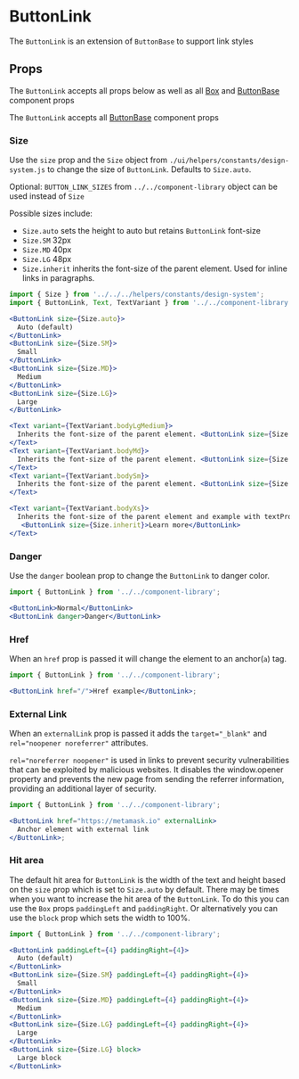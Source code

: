 

# ButtonLink

The `ButtonLink` is an extension of `ButtonBase` to support link styles

<Canvas>
  <Story id="components-componentlibrary-buttonlink--default-story" />
</Canvas>

## Props

The `ButtonLink` accepts all props below as well as all [Box](/docs/components-ui-box--default-story#props) and [ButtonBase](/docs/components-componentlibrary-buttonbase--default-story#props) component props

<ArgsTable of={ButtonLink} />

The `ButtonLink` accepts all [ButtonBase](/docs/components-componentlibrary-buttonbase--default-story#props) component props

<ArgsTable of={ButtonBase} />

### Size

Use the `size` prop and the `Size` object from `./ui/helpers/constants/design-system.js` to change the size of `ButtonLink`. Defaults to `Size.auto`.

Optional: `BUTTON_LINK_SIZES` from `../../component-library` object can be used instead of `Size`

Possible sizes include:

- `Size.auto` sets the height to auto but retains `ButtonLink` font-size
- `Size.SM` 32px
- `Size.MD` 40px
- `Size.LG` 48px
- `Size.inherit` inherits the font-size of the parent element. Used for inline links in paragraphs.

<Canvas>
  <Story id="components-componentlibrary-buttonlink--size-story" />
</Canvas>

```jsx
import { Size } from '../../../helpers/constants/design-system';
import { ButtonLink, Text, TextVariant } from '../../component-library';

<ButtonLink size={Size.auto}>
  Auto (default)
</ButtonLink>
<ButtonLink size={Size.SM}>
  Small
</ButtonLink>
<ButtonLink size={Size.MD}>
  Medium
</ButtonLink>
<ButtonLink size={Size.LG}>
  Large
</ButtonLink>

<Text variant={TextVariant.bodyLgMedium}>
  Inherits the font-size of the parent element. <ButtonLink size={Size.inherit}>Learn more</ButtonLink>
</Text>
<Text variant={TextVariant.bodyMd}>
  Inherits the font-size of the parent element. <ButtonLink size={Size.inherit}>Learn more</ButtonLink>
</Text>
<Text variant={TextVariant.bodySm}>
  Inherits the font-size of the parent element. <ButtonLink size={Size.inherit}>Learn more</ButtonLink>
</Text>

<Text variant={TextVariant.bodyXs}>
  Inherits the font-size of the parent element and example with textProps override for a success color.
   <ButtonLink size={Size.inherit}>Learn more</ButtonLink>
</Text>
```

### Danger

Use the `danger` boolean prop to change the `ButtonLink` to danger color.

<Canvas>
  <Story id="components-componentlibrary-buttonlink--danger" />
</Canvas>

```jsx
import { ButtonLink } from '../../component-library';

<ButtonLink>Normal</ButtonLink>
<ButtonLink danger>Danger</ButtonLink>
```

### Href

When an `href` prop is passed it will change the element to an anchor(`a`) tag.

<Canvas>
  <Story id="components-componentlibrary-buttonlink--href" />
</Canvas>

```jsx
import { ButtonLink } from '../../component-library';

<ButtonLink href="/">Href example</ButtonLink>;
```

### External Link

When an `externalLink` prop is passed it adds the `target="_blank"` and `rel="noopener noreferrer"` attributes. 

`rel="noreferrer noopener"` is used in links to prevent security vulnerabilities that can be exploited by malicious websites. It disables the window.opener property and prevents the new page from sending the referrer information, providing an additional layer of security.

<Canvas>
  <Story id="components-componentlibrary-buttonlink--external-link" />
</Canvas>

```jsx
import { ButtonLink } from '../../component-library';

<ButtonLink href="https://metamask.io" externalLink>
  Anchor element with external link
</ButtonLink>;
```

### Hit area

The default hit area for `ButtonLink` is the width of the text and height based on the `size` prop which is set to `Size.auto` by default. There may be times when you want to increase the hit area of the `ButtonLink`. To do this you can use the `Box` props `paddingLeft` and `paddingRight`. Or alternatively you can use the `block` prop which sets the width to 100%.

<Canvas>
  <Story id="components-componentlibrary-buttonlink--hit-area" />
</Canvas>

```jsx
import { ButtonLink } from '../../component-library';

<ButtonLink paddingLeft={4} paddingRight={4}>
  Auto (default)
</ButtonLink>
<ButtonLink size={Size.SM} paddingLeft={4} paddingRight={4}>
  Small
</ButtonLink>
<ButtonLink size={Size.MD} paddingLeft={4} paddingRight={4}>
  Medium
</ButtonLink>
<ButtonLink size={Size.LG} paddingLeft={4} paddingRight={4}>
  Large
</ButtonLink>
<ButtonLink size={Size.LG} block>
  Large block
</ButtonLink>
```
